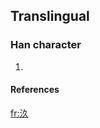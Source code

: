 ==Translingual==
===Han character===
{{Han char|rn=85|rad=水|as=03|sn=6|four=|canj=水弓人 (ENO), X水弓人 (XENO)}}
# {{defn|Han|sort=水03}}
====References====
{{Han ref|kx=0607.051|hdz=31554.041|uh=6C63|ud=27747}}

[[fr:汣]]